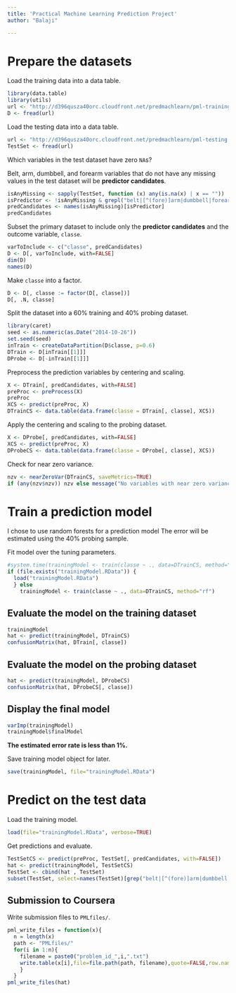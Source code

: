 ```yaml
---
title: 'Practical Machine Learning Prediction Project'
author: "Balaji"

---
```



# Prepare the datasets

Load the training data into a data table.

```r
library(data.table)
library(utils)
url <- "http://d396qusza40orc.cloudfront.net/predmachlearn/pml-training.csv"
D <- fread(url)
```

Load the testing data into a data table.

```r
url <- "http://d396qusza40orc.cloudfront.net/predmachlearn/pml-testing.csv"
TestSet <- fread(url)
```

Which variables in the test dataset have zero `NA`s?

Belt, arm, dumbbell, and forearm variables that do not have any missing values in the test dataset will be **predictor candidates**.

```r
isAnyMissing <- sapply(TestSet, function (x) any(is.na(x) | x == ""))
isPredictor <- !isAnyMissing & grepl("belt|[^(fore)]arm|dumbbell|forearm", names(isAnyMissing))
predCandidates <- names(isAnyMissing)[isPredictor]
predCandidates
```

Subset the primary dataset to include only the **predictor candidates** and the outcome variable, `classe`.

```r
varToInclude <- c("classe", predCandidates)
D <- D[, varToInclude, with=FALSE]
dim(D)
names(D)
```

Make `classe` into a factor.

```r
D <- D[, classe := factor(D[, classe])]
D[, .N, classe]
```

Split the dataset into a 60% training and 40% probing dataset.

```r
library(caret)
seed <- as.numeric(as.Date("2014-10-26"))
set.seed(seed)
inTrain <- createDataPartition(D$classe, p=0.6)
DTrain <- D[inTrain[[1]]]
DProbe <- D[-inTrain[[1]]]
```

Preprocess the prediction variables by centering and scaling.

```r
X <- DTrain[, predCandidates, with=FALSE]
preProc <- preProcess(X)
preProc
XCS <- predict(preProc, X)
DTrainCS <- data.table(data.frame(classe = DTrain[, classe], XCS))
```

Apply the centering and scaling to the probing dataset.

```r
X <- DProbe[, predCandidates, with=FALSE]
XCS <- predict(preProc, X)
DProbeCS <- data.table(data.frame(classe = DProbe[, classe], XCS))
```

Check for near zero variance.

```r
nzv <- nearZeroVar(DTrainCS, saveMetrics=TRUE)
if (any(nzv$nzv)) nzv else message("No variables with near zero variance")
```

# Train a prediction model

I chose to use random forests for a prediction model
The error will be estimated using the 40% probing sample.


Fit model over the tuning parameters.

```r
#system.time(trainingModel <- train(classe ~ ., data=DTrainCS, method="rf"))
if (file.exists("trainingModel.RData")) {
  load("trainingModel.RData") 
  } else 
    trainingModel <- train(classe ~ ., data=DTrainCS, method="rf")
```


## Evaluate the model on the training dataset

```r
trainingModel
hat <- predict(trainingModel, DTrainCS)
confusionMatrix(hat, DTrain[, classe])
```

## Evaluate the model on the probing dataset

```r
hat <- predict(trainingModel, DProbeCS)
confusionMatrix(hat, DProbeCS[, classe])
```

## Display the final model

```r
varImp(trainingModel)
trainingModel$finalModel
```

**The estimated error rate is less than 1%.**

Save training model object for later.

```r
save(trainingModel, file="trainingModel.RData")
```


# Predict on the test data

Load the training model.

```r
load(file="trainingModel.RData", verbose=TRUE)
```

Get predictions and evaluate.

```r
TestSetCS <- predict(preProc, TestSet[, predCandidates, with=FALSE])
hat <- predict(trainingModel, TestSetCS)
TestSet <- cbind(hat , TestSet)
subset(TestSet, select=names(TestSet)[grep("belt|[^(fore)]arm|dumbbell|forearm", names(TestSet), invert=TRUE)])
```

## Submission to Coursera

Write submission files to `PMLfiles/`.

```r
pml_write_files = function(x){
  n = length(x)
  path <- "PMLfiles/"
  for(i in 1:n){
    filename = paste0("problem_id_",i,".txt")
    write.table(x[i],file=file.path(path, filename),quote=FALSE,row.names=FALSE,col.names=FALSE)
    }
  }
pml_write_files(hat)
```